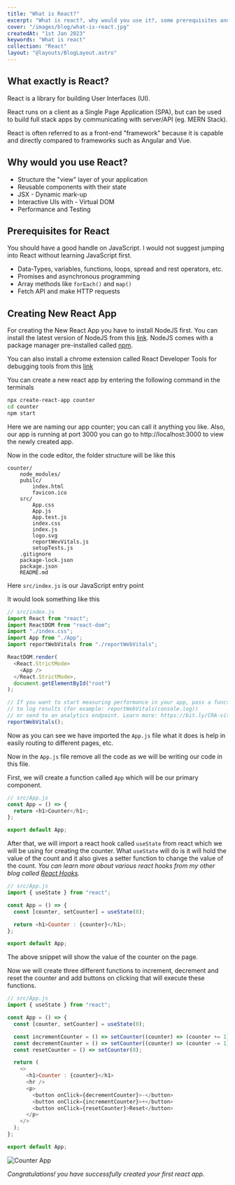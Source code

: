---
title: "What is React?"
excerpt: "What is react?, why would you use it?, some prerequisites and your first react app"
cover: "/images/blog/what-is-react.jpg"
createdAt: "1st Jan 2023"
keywords: "What is react"
collection: "React"
layout: "@layouts/BlogLayout.astro"
---


## What exactly is React?

React is a library for building User Interfaces (UI).

React runs on a client as a Single Page Application (SPA), but can be used to build full stack apps by communicating with server/API (eg. MERN Stack).

React is often referred to as a front-end "framework" because it is capable and directly compared to frameworks such as Angular and Vue.

## Why would you use React?

- Structure the "view" layer of your application
- Reusable components with their state
- JSX - Dynamic mark-up
- Interactive UIs with - Virtual DOM
- Performance and Testing

## Prerequisites for React

You should have a good handle on JavaScript. I would not suggest jumping into React without learning JavaScript first.

- Data-Types, variables, functions, loops, spread and rest operators, etc.
- Promises and asynchronous programming
- Array methods like `forEach()` and `map()`
- Fetch API and make HTTP requests

## Creating New React App

For creating the New React App you have to install NodeJS first. You can install the latest version of NodeJS from this [link](https://nodejs.org/en/). NodeJS comes with a package manager pre-installed called [npm](https://www.npmjs.com/).

You can also install a chrome extension called React Developer Tools for debugging tools from this [link](https://chrome.google.com/webstore/detail/react-developer-tools/fmkadmapgofadopljbjfkapdkoienihi?hl=en)

You can create a new react app by entering the following command in the terminals

```bash
npx create-react-app counter
cd counter
npm start
```

Here we are naming our app counter; you can call it anything you like. Also, our app is running at port 3000 you can go to http://localhost:3000 to view the newly created app.

Now in the code editor, the folder structure will be like this

```
counter/
    node_modules/
    pubilc/
        index.html
        favicon.ico
    src/
        App.css
        App.js
        App.test.js
        index.css
        index.js
        logo.svg
        reportWevVitals.js
        setupTests.js
    .gitignore
    package-lock.json
    package.json
    README.md
```

Here `src/index.js` is our JavaScript entry point

It would look something like this

```js
// src/index.js
import React from "react";
import ReactDOM from "react-dom";
import "./index.css";
import App from "./App";
import reportWebVitals from "./reportWebVitals";

ReactDOM.render(
  <React.StrictMode>
    <App />
  </React.StrictMode>,
  document.getElementById("root")
);

// If you want to start measuring performance in your app, pass a function
// to log results (for example: reportWebVitals(console.log))
// or send to an analytics endpoint. Learn more: https://bit.ly/CRA-vitals
reportWebVitals();
```

Now as you can see we have imported the `App.js` file what it does is help in easily routing to different pages, etc.

Now in the `App.js` file remove all the code as we will be writing our code in this file.

First, we will create a function called `App` which will be our primary component.

```js
// src/App.js
const App = () => {
  return <h1>Counter</h1>;
};

export default App;
```

After that, we will import a react hook called `useState` from react which we will be using for creating the counter. What `useState` will do is it will hold the value of the count and it also gives a setter function to change the value of the count. _You can learn more about various react hooks from my other blog called [React Hooks](https://vatsalsakariya.vercel.app/blog/react-hooks)._

```js
// src/App.js
import { useState } from "react";

const App = () => {
  const [counter, setCounter] = useState(0);

  return <h1>Counter : {counter}</h1>;
};

export default App;
```

The above snippet will show the value of the counter on the page.

Now we will create three different functions to increment, decrement and reset the counter and add buttons on clicking that will execute these functions.

```js
// src/App.js
import { useState } from "react";

const App = () => {
  const [counter, setCounter] = useState(0);

  const incrementCounter = () => setCounter((counter) => (counter += 1));
  const decrementCounter = () => setCounter((counter) => (counter -= 1));
  const resetCounter = () => setCounter(0);

  return (
    <>
      <h1>Counter : {counter}</h1>
      <hr />
      <p>
        <button onClick={decrementCounter}>-</button>
        <button onClick={incrementCounter}>+</button>
        <button onClick={resetCounter}>Reset</button>
      </p>
    </>
  );
};

export default App;
```

![Counter App](/images/misc/counter-app.png)

<Counter client:visible />

_Congratulations! you have successfully created your first react app._
